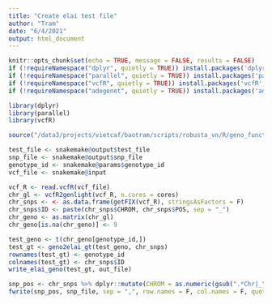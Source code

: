 ```yaml
---
title: "Create elai test file"
author: "Tram"
date: "6/4/2021"
output: html_document
---
```


```r
knitr::opts_chunk$set(echo = TRUE, message = FALSE, results = FALSE)
if (!requireNamespace("dplyr", quietly = TRUE)) install.packages('dplyr', repos = "https://cloud.r-project.org")
if (!requireNamespace("parallel", quietly = TRUE)) install.packages('parallel', repos = "https://cloud.r-project.org")
if (!requireNamespace("vcfR", quietly = TRUE)) install.packages('vcfR', repos = "https://cloud.r-project.org")
if (!requireNamespace("adegenet", quietly = TRUE)) install.packages('adegenet', repos = "https://cloud.r-project.org")

library(dplyr)
library(parallel)
library(vcfR)

source("/data3/projects/vietcaf/baotram/scripts/robusta_vn/R/geno_functions.R", local = knitr::knit_global())
```

```r
test_file <- snakemake@output$test_file
snp_file <- snakemake@output$snp_file
genotype_id <- snakemake@params$genotype_id
vcf_file <- snakemake@input
```


```r
vcf_R <- read.vcfR(vcf_file)
chr_gl <- vcfR2genlight(vcf_R, n.cores = cores)
chr_snps <- <- as.data.frame(getFIX(vcf_R), stringsAsFactors = F)
chr_snps$ID <- paste(chr_snps$CHROM, chr_snps$POS, sep = "_")
chr_geno <- as.matrix(chr_gl)
chr_geno[is.na(chr_geno)] <- 9

test_geno <- t(chr_geno[genotype_id,])
test_gt <- geno2elai_gt(test_geno, chr_snps)
rownames(test_gt) <- genotype_id
colnames(test_gt) <- chr_snps$ID
write_elai_geno(test_gt, out_file) 
```

```r
snp_pos <- chr_snps %>% dplyr::mutate(CHROM = as.numeric(gsub(".*Chr|_\\d+", "", CHROM))) %>% dplyr::select("ID", "POS", "CHROM")
fwrite(snp_pos, snp_file, sep = ",", row.names = F, col.names = F, quote = F)
```

